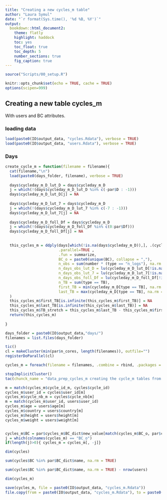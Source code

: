 ```yaml
---
title: "Creating a new cycles_m table"
author: "Laura Symul"
date: "`r format(Sys.time(), '%d %B, %Y')`"
output: 
  bookdown::html_document2: 
    theme: flatly
    highlight: haddock
    toc: yes
    toc_float: true
    toc_depth: 5
    number_sections: true
    fig_caption: true
---
```




```r
source("Scripts/00_setup.R")
```


```r
knitr::opts_chunk$set(echo = TRUE, cache = TRUE)
options(scipen=999)
```


## Creating a new table cycles_m

With users and BC attributes.

### loading data


```r
load(paste0(IO$output_data, "cycles.Rdata"), verbose = TRUE)
load(paste0(IO$output_data, "users.Rdata"), verbose = TRUE)
```


### Days


```r

create_cycle_m = function(filename = filename){
  cat(filename,"\n")
  load(paste0(days_folder, filename), verbose = TRUE)
  
  days$cycleday_m_D_lut_D = days$cycleday_m_D
  j = which(!(days$cycleday_m_D_lut_D %in% c(-par$D : -1)))
  days$cycleday_m_D_lut_D[j] = NA
  
  days$cycleday_m_D_lut_7 = days$cycleday_m_D
  j = which(!(days$cycleday_m_D_lut_7 %in% c(-7 : -1)))
  days$cycleday_m_D_lut_7[j] = NA
  
  days$cycleday_m_D_foll_Df = days$cycleday_m_D
  j = which(!(days$cycleday_m_D_foll_Df %in% c(0:par$Df)))
  days$cycleday_m_D_foll_Df[j] = NA
  
  
  this_cycles_m = ddply(days[which(!is.na(days$cycleday_m_D)),], .(cycle_id_m), 
                        .parallel=TRUE ,  
                        .fun = summarize,
                        BC_o = paste0(unique(BC), collapse = ","),
                        n_obs = sum(number * (type == "n_logs"), na.rm = TRUE),
                        n_days_obs_lut_D = lu(cycleday_m_D_lut_D[!is.na(cycleday_m_D_lut_D)]),
                        n_days_obs_lut_7 = lu(cycleday_m_D_lut_7[!is.na(cycleday_m_D_lut_7)]),
                        n_days_obs_foll_Df = lu(cycleday_m_D_foll_Df[!is.na(cycleday_m_D_foll_Df)]),
                        n_TB = sum(type == TB),
                        first_TB = min(cycleday_m_D[type == TB], na.rm = TRUE),
                        last_TB = max(cycleday_m_D[type == TB], na.rm = TRUE)
  )
  this_cycles_m$first_TB[is.infinite(this_cycles_m$first_TB)] = NA
  this_cycles_m$last_TB[is.infinite(this_cycles_m$last_TB)] = NA
  this_cycles_m$TB_stretch = this_cycles_m$last_TB - this_cycles_m$first_TB + 1
  return(this_cycles_m)
  
}
```



```r

days_folder = paste0(IO$output_data,"days/")
filenames = list.files(days_folder)

tic()
cl = makeCluster(min(par$n_cores, length(filenames)), outfile="")
registerDoParallel(cl)

cycles_m = foreach(filename = filenames, .combine = rbind, .packages = c('plyr','dplyr')) %dopar% {create_cycle_m(filename = filename)}

stopImplicitCluster()
tac(chunck_name = "data_prep_cycles_m creating the cycle_m tables from days")

```


```r


m = match(cycles_m$cycle_id_m, cycles$cycle_id)
cycles_m$user_id = cycles$user_id[m]
cycles_m$cycle_nb_m = cycles$cycle_nb[m]
m = match(cycles_m$user_id, users$user_id)
cycles_m$age = users$age[m]
cycles_m$country = users$country[m]
cycles_m$height = users$height[m]
cycles_m$weight = users$weight[m]


cycles_m$BC = par$cycles_m$BC_dict$new_value[match(cycles_m$BC_o, par$cycles_m$BC_dict$value)]
j = which(colnames(cycles_m) == "BC_o")
if(length(j)>0){ cycles_m = cycles_m[, -j]}

```



```r

dim(cycles)

sum(cycles$BC %in% par$BC_dict$name, na.rm = TRUE)

sum(cycles$BC %in% par$BC_dict$name, na.rm = TRUE) - nrow(users)

dim(cycles_m)

```





```r

save(cycles_m, file = paste0(IO$output_data, "cycles_m.Rdata"))
file.copy(from = paste0(IO$output_data, "cycles_m.Rdata"), to = paste0(IO$tmp_data, "cycles_m_first_version.Rdata"), overwrite = TRUE)
```

